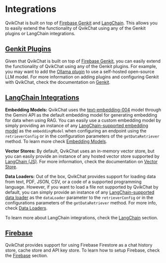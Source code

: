 # Integrations

QvikChat is built on top of [Firebase Genkit](https://firebase.google.com/docs/genkit) and [LangChain](https://js.langchain.com/v0.2/docs/integrations). This allows you to easily extend the functionality of QvikChat using any of the Genkit plugins or LangChain integrations.

## [Genkit Plugins](/integrations/genkit)

Given that QvikChat is built on top of [Firebase Genkit](https://firebase.google.com/docs/genkit), you can easily extend the functionality of QvikChat using any of the Genkit plugins. For example, you may want to add the [Ollama plugin](https://firebase.google.com/docs/genkit/plugins/ollama) to use a self-hosted open-source LLM model. For more information on adding plugins and configuring Genkit with QvikChat, check the documentation on [Genkit](/integrations/genkit).

## [LangChain Integrations](/integrations/langchain)

**Embedding Models:** QvikChat uses the [text-embedding-004](https://ai.google.dev/gemini-api/docs/models/gemini#text-embedding) model through the Gemini API as the default embedding model for generating embedding for data when using RAG. You can easily use a custom embedding model by simply providing an instance of any [LangChain-supported embedding model](https://js.langchain.com/v0.2/docs/integrations/text_embedding) as the `embeddingModel` when configuring an endpoint using the `retrieverConfig` or in the configuration parameters of the `getDataRetriever` method. To learn more check [Embedding Models](https://qvikchat.pkural.ca/rag-guide/embedding-models).

**Vector Stores:** By default, QvikChat uses an in-memory vector store, but you can easily provide an instance of any hosted vector store supported by [LangChain (JS)](https://js.langchain.com/v0.2/docs/integrations/vectorstores). For more information, check the documentation on [Vector Store](https://qvikchat.pkural.ca/rag-guide/vector-stores).

**Data Loaders:** Out of the box, QvikChat provides support for loading data from text, PDF, JSON, CSV, or a code of a supported programming language. However, if you want to load a file not supported by QvikChat by default, you can simply provide an instance of any [LangChain-supported data loader](https://js.langchain.com/v0.2/docs/integrations/document_loaders) as the `dataLoader` parameter to the `retrieverConfig` or in the configurations parameters of the `getDataRetriever` method. For more info, check [Data Loaders](https://qvikchat.pkural.ca/rag-guide/data-loaders).

To learn more about LangChain integrations, check the [LangChain](/integrations/langchain) section.

## [Firebase](/integrations/firebase)

QvikChat provides support for using Firebase Firestore as a chat history store, cache store and API key store. To learn how to setup Firebase, check the [Firebase](/integrations/firebase) section.
